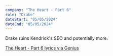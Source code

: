 ```yaml
---
company: "The Heart - Part 6"
role: "Drake"
dateStart: "05/05/2024"
dateEnd: "05/05/2024"
---
```



Drake ruins Kendrick's SEO and potentially more.

<YouTube id="https://www.youtube.com/watch?v=HJeY-FXidDQ" />

[The Heart - Part 6 lyrics via Genius](https://genius.com/Drake-the-heart-part-6-lyrics)
